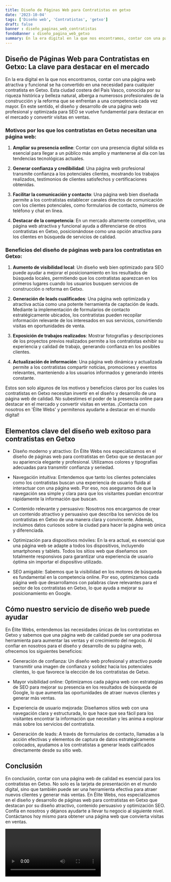```yaml
---
title: Diseño de Páginas Web para Contratistas en getxo
date: '2023-10-04'
tags: ['Diseño web', 'Contratistas', 'getxo']
draft: false
banner : diseño_paginas_web_contratistas
fondoBanner : diseño_pagina_web_getxo
summary: En la era digital en la que nos encontramos, contar con una página web atractiva y funcional se ha convertido en una necesidad para cualquier contratista en Getxo. Esta ciudad costera del País Vasco, conocida por su riqueza histórica y belleza natural, alberga a numerosos profesionales de la construcción y la reforma que se enfrentan a una competencia cada vez mayor. En este sentido, el diseño y desarrollo de una página web profesional y optimizada para SEO se vuelve fundamental para destacar en el mercado y convertir visitas en ventas.
---
```


## Diseño de Páginas Web para Contratistas en Getxo: La clave para destacar en el mercado

En la era digital en la que nos encontramos, contar con una página web atractiva y funcional se ha convertido en una necesidad para cualquier contratista en Getxo. Esta ciudad costera del País Vasco, conocida por su riqueza histórica y belleza natural, alberga a numerosos profesionales de la construcción y la reforma que se enfrentan a una competencia cada vez mayor. En este sentido, el diseño y desarrollo de una página web profesional y optimizada para SEO se vuelve fundamental para destacar en el mercado y convertir visitas en ventas.

### Motivos por los que los contratistas en Getxo necesitan una página web:

1. **Ampliar su presencia online**: Contar con una presencia digital sólida es esencial para llegar a un público más amplio y mantenerse al día con las tendencias tecnológicas actuales.

2. **Generar confianza y credibilidad**: Una página web profesional transmite confianza a los potenciales clientes, mostrando los trabajos realizados, testimonios de clientes satisfechos y certificaciones obtenidas.

3. **Facilitar la comunicación y contacto**: Una página web bien diseñada permite a los contratistas establecer canales directos de comunicación con los clientes potenciales, como formularios de contacto, números de teléfono y chat en línea.

4. **Destacar de la competencia**: En un mercado altamente competitivo, una página web atractiva y funcional ayuda a diferenciarse de otros contratistas en Getxo, posicionándose como una opción atractiva para los clientes en búsqueda de servicios de calidad.

### Beneficios del diseño de páginas web para los contratistas en Getxo:

1. **Aumento de visibilidad local**: Un diseño web bien optimizado para SEO puede ayudar a mejorar el posicionamiento en los resultados de búsqueda locales, permitiendo que los contratistas aparezcan en los primeros lugares cuando los usuarios busquen servicios de construcción o reforma en Getxo.

2. **Generación de leads cualificados**: Una página web optimizada y atractiva actúa como una potente herramienta de captación de leads. Mediante la implementación de formularios de contacto estratégicamente ubicados, los contratistas pueden recopilar información relevante de los interesados ​​en sus servicios, convirtiendo visitas en oportunidades de venta.

3. **Exposición de trabajos realizados**: Mostrar fotografías y descripciones de los proyectos previos realizados permite a los contratistas exhibir su experiencia y calidad de trabajo, generando confianza en los posibles clientes.

4. **Actualización de información**: Una página web dinámica y actualizada permite a los contratistas compartir noticias, promociones y eventos relevantes, manteniendo a los usuarios informados y generando interés constante.

Estos son solo algunos de los motivos y beneficios claros por los cuales los contratistas en Getxo necesitan invertir en el diseño y desarrollo de una página web de calidad. No subestimes el poder de la presencia online para destacar en el mercado y convertir visitas en ventas. ¡Contacta con nosotros en 'Élite Webs' y permítenos ayudarte a destacar en el mundo digital!

<GifSeo />

<Cta />

## Elementos clave del diseño web exitoso para contratistas en Getxo

- Diseño moderno y atractivo: En Élite Webs nos especializamos en el diseño de páginas web para contratistas en Getxo que se destacan por su apariencia elegante y profesional. Utilizamos colores y tipografías adecuadas para transmitir confianza y seriedad.

- Navegación intuitiva: Entendemos que tanto los clientes potenciales como los contratistas buscan una experiencia de usuario fluida al interactuar con una página web. Por eso, nos aseguramos de que la navegación sea simple y clara para que los visitantes puedan encontrar rápidamente la información que buscan.

- Contenido relevante y persuasivo: Nosotros nos encargamos de crear un contenido atractivo y persuasivo que describa los servicios de los contratistas en Getxo de una manera clara y convincente. Además, incluimos datos curiosos sobre la ciudad para hacer la página web única y diferenciada.

- Optimización para dispositivos móviles: En la era actual, es esencial que una página web se adapte a todos los dispositivos, incluyendo smartphones y tablets. Todos los sitios web que diseñamos son totalmente responsivos para garantizar una experiencia de usuario óptima sin importar el dispositivo utilizado.

- SEO amigable: Sabemos que la visibilidad en los motores de búsqueda es fundamental en la competencia online. Por eso, optimizamos cada página web que desarrollamos con palabras clave relevantes para el sector de los contratistas en Getxo, lo que ayuda a mejorar su posicionamiento en Google.

## Cómo nuestro servicio de diseño web puede ayudar

En Élite Webs, entendemos las necesidades únicas de los contratistas en Getxo y sabemos que una página web de calidad puede ser una poderosa herramienta para aumentar las ventas y el crecimiento del negocio. Al confiar en nosotros para el diseño y desarrollo de su página web, ofrecemos los siguientes beneficios:

- Generación de confianza: Un diseño web profesional y atractivo puede transmitir una imagen de confianza y solidez hacia los potenciales clientes, lo que favorece la elección de los contratistas de Getxo.

- Mayor visibilidad online: Optimizamos cada página web con estrategias de SEO para mejorar su presencia en los resultados de búsqueda de Google, lo que aumenta las oportunidades de atraer nuevos clientes y generar más ventas.

- Experiencia de usuario mejorada: Diseñamos sitios web con una navegación clara y estructurada, lo que hace que sea fácil para los visitantes encontrar la información que necesitan y les anima a explorar más sobre los servicios del contratista.

- Generación de leads: A través de formularios de contacto, llamadas a la acción efectivas y elementos de captura de datos estratégicamente colocados, ayudamos a los contratistas a generar leads calificados directamente desde su sitio web.

## Conclusión

En conclusión, contar con una página web de calidad es esencial para los contratistas en Getxo. No solo es la tarjeta de presentación en el mundo digital, sino que también puede ser una herramienta efectiva para atraer nuevos clientes y generar más ventas. En Élite Webs, nos especializamos en el diseño y desarrollo de páginas web para contratistas en Getxo que destacan por su diseño atractivo, contenido persuasivo y optimización SEO. Confía en nosotros y déjanos ayudarte a llevar tu negocio al siguiente nivel. Contáctanos hoy mismo para obtener una página web que convierta visitas en ventas.

<Video />

<CtaBot job='Contratistas' city='getxo'/>

<Gmaps query='getxo+españa+maps' />
